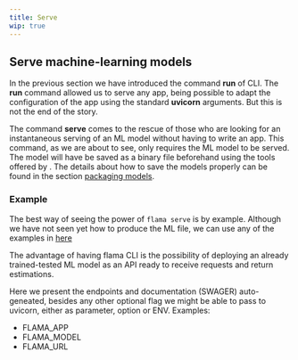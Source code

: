 ```yaml
---
title: Serve
wip: true
---
```



## Serve machine-learning models

In the previous section we have introduced the command **run** of <FlamaName /> CLI.
The **run** command allowed us to serve any <FlamaName /> app, being possible to adapt the configuration
of the app using the standard **uvicorn** arguments. But this is not the end of the story.

The command **serve** comes to the rescue of those who are looking for an instantaneous serving of
an ML model without having to write an app. This command, as we are about to see, only
requires the ML model to be served. The model will have be saved as a binary file beforehand using
the tools offered by <FlamaName />. The details about how to save the models properly can be
found in the section [packaging models](/docs/machine-learning-api/packaging-models).

### Example

The best way of seeing the power of `flama serve` is by example. Although we have not seen yet how
to produce the ML file, we can use any of the examples in [here]()

The advantage of having flama CLI is the possibility of deploying an already trained-tested ML model as an API
ready to receive requests and return estimations.

Here we present the endpoints and documentation (SWAGER) auto-geneated, besides any other optional flag we might
be able to pass to uvicorn, either as parameter, option or ENV. Examples:

- FLAMA_APP
- FLAMA_MODEL
- FLAMA_URL
